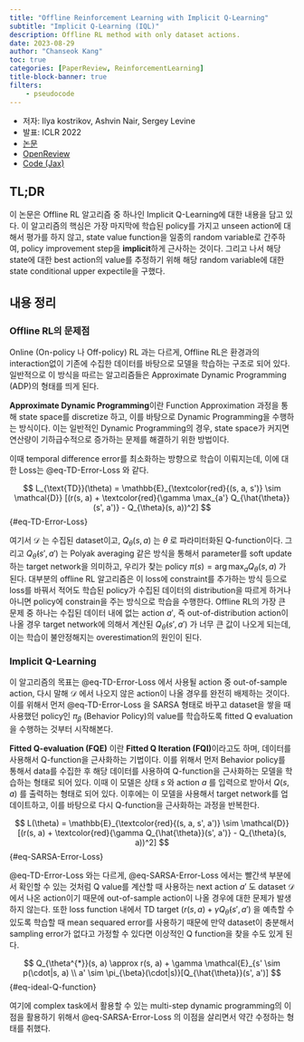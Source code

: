 ```yaml
---
title: "Offline Reinforcement Learning with Implicit Q-Learning"
subtitle: "Implicit Q-Learning (IQL)"
description: Offline RL method with only dataset actions.
date: 2023-08-29
author: "Chanseok Kang"
toc: true 
categories: [PaperReview, ReinforcementLearning]
title-block-banner: true
filters:
    - pseudocode
---
```


- 저자: Ilya kostrikov, Ashvin Nair, Sergey Levine
- 발표: ICLR 2022
- [논문](https://openreview.net/pdf?id=68n2s9ZJWF8)
- [OpenReview](https://openreview.net/forum?id=68n2s9ZJWF8)
- [Code (Jax)](https://github.com/ikostrikov/implicit_q_learning)

## TL;DR

이 논문은 Offline RL 알고리즘 중 하나인 Implicit Q-Learning에 대한 내용을 담고 있다. 이 알고리즘의 핵심은 가장 마지막에 학습된 policy를 가지고 unseen action에 대해서 평가를 하지 않고, state value function을 일종의 random variable로 간주하여, policy improvement step을 **implicit**하게 근사하는 것이다. 그리고 나서 해당 state에 대한 best action의 value를 추정하기 위해 해당 random variable에 대한 state conditional upper expectile을 구했다. 

## 내용 정리

### Offline RL의 문제점

Online (On-policy 나 Off-policy) RL 과는 다르게, Offline RL은 환경과의 interaction없이 기존에 수집한 데이터를 바탕으로 모델을 학습하는 구조로 되어 있다. 일반적으로 이 방식을 따르는 알고리즘들은 Approximate Dynamic Programming (ADP)의 형태를 띄게 된다.

::: {.callout-note}
**Approximate Dynamic Programming**이란 Function Approximation 과정을 통해 state space를 discretize 하고, 이를 바탕으로 Dynamic Programming을 수행하는 방식이다. 이는 일반적인 Dynamic Programming의 경우, state space가 커지면 연산량이 기하급수적으로 증가하는 문제를 해결하기 위한 방법이다.
:::

이때 temporal difference error를 최소화하는 방향으로 학습이 이뤄지는데, 이에 대한 Loss는 @eq-TD-Error-Loss 와 같다.

$$ 
L_{\text{TD}}(\theta) = \mathbb{E}_{\textcolor{red}{(s, a, s')} \sim \mathcal{D}} [(r(s, a) + \textcolor{red}{\gamma \max_{a'} Q_{\hat{\theta}}(s', a')} - Q_{\theta}(s, a))^2] 
$$ {#eq-TD-Error-Loss}

여기서 $\mathcal{D}$ 는 수집된 dataset이고, $Q_{\theta}(s, a)$ 는 $\theta$ 로 파라미터화된 Q-function이다. 그리고 $Q_{\hat{\theta}}(s', a')$ 는 Polyak averaging 같은 방식을 통해서 parameter를 soft update하는 target network을 의미하고, 우리가 찾는 policy $\pi(s) = \arg\max_{a}Q_{\theta}(s, a)$ 가 된다. 대부분의 offline RL 알고리즘은 이 loss에 constraint를 추가하는 방식 등으로 loss를 바꿔서 적어도 학습된 policy가 수집된 데이터의 distribution을 따르게 하거나 아니면 policy에 constrain을 주는 방식으로 학습을 수행한다. Offline RL의 가장 큰 문제 중 하나는 수집된 데이터 내에 없는 action $a'$, 즉 out-of-distribution action이 나올 경우 target network에 의해서 계산된 $Q_{\hat{\theta}}(s', a')$ 가 너무 큰 값이 나오게 되는데, 이는 학습이 불안정해지는 overestimation의 원인이 된다.

### Implicit Q-Learning

이 알고리즘의 목표는 @eq-TD-Error-Loss 에서 사용될 action 중 out-of-sample action, 다시 말해 $\mathcal{D}$ 에서 나오지 않은 action이 나올 경우를 완전히 배제하는 것이다. 이를 위해서 먼저 @eq-TD-Error-Loss 을 SARSA 형태로 바꾸고 dataset을 쌓을 때 사용했던 policy인 $\pi_{\beta}$ (Behavior Policy)의 value를 학습하도록 fitted Q evaluation을 수행하는 것부터 시작해본다.

::: {.callout-note}
**Fitted Q-evaluation (FQE)** 이란 **Fitted Q Iteration (FQI)**이라고도 하며, 데이터를 사용해서 Q-function을 근사화하는 기법이다. 이를 위해서 먼저 Behavior policy를 통해서 data를 수집한 후 해당 데이터를 사용하여 Q-function을 근사화하는 모델을 학습하는 형태로 되어 있다. 이때 이 모델은 상태 $s$ 와 action $a$ 를 입력으로 받아서 $Q(s, a)$ 를 출력하는 형태로 되어 있다. 이후에는 이 모델을 사용해서 target network를 업데이트하고, 이를 바탕으로 다시 Q-function을 근사화하는 과정을 반복한다. 
:::

$$
L(\theta) = \mathbb{E}_{\textcolor{red}{(s, a, s', a')} \sim \mathcal{D}} [(r(s, a) + \textcolor{red}{\gamma Q_{\hat{\theta}}(s', a')} - Q_{\theta}(s, a))^2]
$$ {#eq-SARSA-Error-Loss}

@eq-TD-Error-Loss 와는 다르게, @eq-SARSA-Error-Loss 에서는 빨간색 부분에서 확인할 수 있는 것처럼 Q value를 계산할 때 사용하는 next action $a'$ 도 dataset $\mathcal{D}$ 에서 나온 action이기 때문에 out-of-sample action이 나올 경우에 대한 문제가 발생하지 않는다. 또한 loss function 내에서 TD target ($r(s, a) + \gamma Q_{\hat{\theta}}(s', a')$ 을 예측할 수 있도록 학습할 때 mean sequared error를 사용하기 때문에 만약 dataset이 충분해서 sampling error가 없다고 가정할 수 있다면 이상적인 Q function을 찾을 수도 있게 된다.

$$ 
Q_{\theta^{*}}(s, a) \approx r(s, a) + \gamma \mathcal{E}_{s' \sim p(\cdot|s, a) \\ a' \sim \pi_{\beta}(\cdot|s)}[Q_{\hat{\theta}}(s', a')]
$$ {#eq-ideal-Q-function}

여기에 complex task에서 활용할 수 있는 multi-step dynamic programming의 이점을 활용하기 위해서 @eq-SARSA-Error-Loss 의 이점을 살리면서 약간 수정하는 형태를 취했다. 